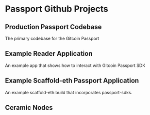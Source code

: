 

# Passport Github Projects

## Production Passport Codebase

The primary codebase for the Gitcoin Passport

<Cards>
<Card title="Production Passport Codebase" href="https://github.com/gitcoinco/passport" />
</Cards>

## Example Reader Application

An example app that shows how to interact with Gitcoin Passport SDK

<Cards>
<Card title="Example Reader Application" href="https://github.com/gitcoinco/passport-sdk/tree/main/examples/example-passport-sdk-reader" />
</Cards>

## Example Scaffold-eth Passport Application

An example scaffold-eth build that incorporates passport-sdks.

<Cards>
<Card title="Example Scaffold-eth Passport Application" href="https://github.com/farque65/Scaffold-eth-gitcoin-passport" />
</Cards>

## Ceramic Nodes

<Cards>
<Card title="Ceramic Nodes: Production" href="https://ceramic.passport-iam.gitcoin.co" />
<Card title="Ceramic Nodes: Staging" href="https://ceramic.staging.dpopp.gitcoin.co" />
</Cards>
